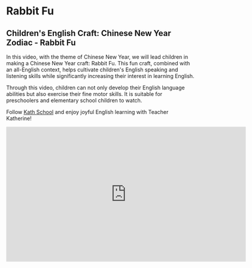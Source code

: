 # Rabbit Fu

## Children's English Craft: Chinese New Year Zodiac - Rabbit Fu

In this video, with the theme of Chinese New Year, we will lead children in making a Chinese New Year craft: Rabbit Fu. This fun craft, combined with an all-English context, helps cultivate children's English speaking and listening skills while significantly increasing their interest in learning English.

Through this video, children can not only develop their English language abilities but also exercise their fine motor skills. It is suitable for preschoolers and elementary school children to watch.

Follow [Kath School](https://space.bilibili.com/20797715) and enjoy joyful English learning with Teacher Katherine!

<iframe
  src="https://player.bilibili.com/player.html?bvid=BV1NY411q7F8&cid=1&page=1"
  scrolling="no"
  border="0"
  frameborder="no"
  framespacing="0"
  allowfullscreen="true"
  width="640"
  height="360"
></iframe>
